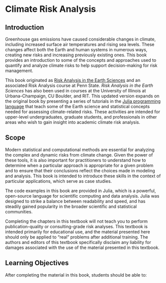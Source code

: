 # Climate Risk Analysis 

## Introduction

Greenhouse gas emissions have caused considerable changes in climate, including increased surface air temperatures and rising sea levels. These changes affect both the Earth and human systems in numerous ways, creating new risks and increasing previously existing ones. This book provides an introduction to some of the concepts and approaches used to quantify and analyze climate risks to help support decision-making for risk management.

This book originated as [Risk Analysis in the Earth Sciences](https://www.scrim.psu.edu/resources/raes/) and an associated Risk Analysis course at Penn State. *Risk Analysis in the Earth Sciences* has also been used in courses at the University of Illinois at Urbana-Champaign, CU Boulder, and RIT. This updated version expands on the original book by presenting a series of tutorials in the [Julia programming language](https://julialang.org/) that teach some of the Earth science and statistical concepts needed for assessing climate-related risks. These activities are intended for upper-level undergraduates, graduate students, and professionals in other areas who wish to gain insight into academic climate risk analysis.

## Scope

Modern statistical and computational methods are essential for analyzing the complex and dynamic risks from climate change. Given the power of these tools, it is also important for practitioners to understand how to determine when a particular approach is appropriate for a given problem and to ensure that their conclusions reflect the choices made in modeling and analysis. This book is intended to introduce these skills in the context of particular applications, which serve as case studies.

The code examples in this book are provided in Julia, which is a powerful, open-source language for scientific computing and data analysis. Julia was designed to strike a balance between readability and speed, and has steadily gained popularity in the broader scientific and statistical communities.

::: {.callout-warning}
Completing the chapters in this textbook will not teach you to perform publication-quality or consulting-grade risk analyses. This textbook is intended primarily for educational use, and the material presented here should only be applied to "real" problems after additional training. The authors and editors of this textbook specifically disclaim any liability for damages associated with the use of the material presented in this textbook.
:::

## Learning Objectives

After completing the material in this book, students should be able to: